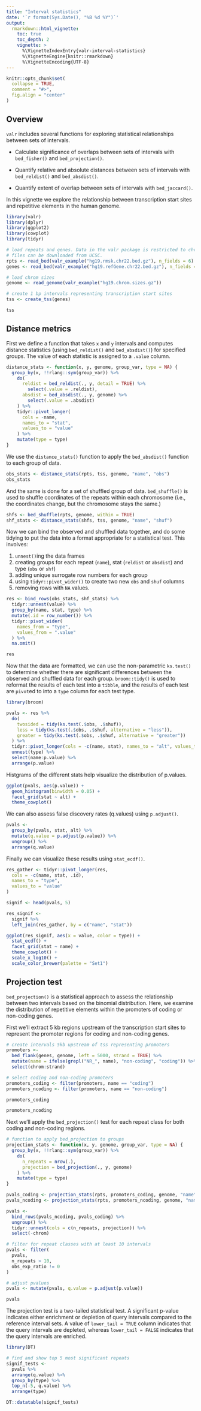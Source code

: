 ```yaml
---
title: "Interval statistics"
date: '`r format(Sys.Date(), "%B %d %Y")`'
output:
  rmarkdown::html_vignette:
    toc: true
    toc_depth: 2
    vignette: >
      %\VignetteIndexEntry{valr-interval-statistics}
      %\VignetteEngine{knitr::rmarkdown}
      %\VignetteEncoding{UTF-8}
---
```


```r
knitr::opts_chunk$set(
  collapse = TRUE,
  comment = "#>",
  fig.align = "center"
)
```

## Overview

`valr` includes several functions for exploring statistical relationships between sets of intervals.

* Calculate significance of overlaps between sets of intervals with `bed_fisher()` and  `bed_projection()`.

* Quantify relative and absolute distances between sets of intervals with `bed_reldist()` and `bed_absdist()`.

* Quantify extent of overlap between sets of intervals with `bed_jaccard()`.

In this vignette we explore the relationship between transcription start sites and repetitive elements in the human genome. 

```r
library(valr)
library(dplyr)
library(ggplot2)
library(cowplot)
library(tidyr)

# load repeats and genes. Data in the valr package is restricted to chr22; the entire
# files can be downloaded from UCSC.
rpts <- read_bed(valr_example("hg19.rmsk.chr22.bed.gz"), n_fields = 6)
genes <- read_bed(valr_example("hg19.refGene.chr22.bed.gz"), n_fields = 12)

# load chrom sizes
genome <- read_genome(valr_example("hg19.chrom.sizes.gz"))

# create 1 bp intervals representing transcription start sites
tss <- create_tss(genes)

tss
```

## Distance metrics

First we define a function that takes `x` and `y` intervals and computes distance statistics (using `bed_reldist()` and `bed_absdist()`) for specified groups. The value of each statistic is assigned to a `.value` column.

```r
distance_stats <- function(x, y, genome, group_var, type = NA) {
  group_by(x, !!rlang::sym(group_var)) %>%
    do(
      reldist = bed_reldist(., y, detail = TRUE) %>%
        select(.value = .reldist),
      absdist = bed_absdist(., y, genome) %>%
        select(.value = .absdist)
    ) %>%
    tidyr::pivot_longer(
      cols = -name,
      names_to = "stat",
      values_to = "value"
    ) %>%
    mutate(type = type)
}
```

We use the `distance_stats()` function to apply the `bed_absdist()` function to each group of data.

```r
obs_stats <- distance_stats(rpts, tss, genome, "name", "obs")
obs_stats
```

And the same is done for a set of  shuffled group of data. `bed_shuffle()` is used to shuffle coordinates of the repeats within each chromosome (i.e., the coordinates change, but the chromosome stays the same.)

```r
shfs <- bed_shuffle(rpts, genome, within = TRUE)
shf_stats <- distance_stats(shfs, tss, genome, "name", "shuf")
```

Now we can bind the observed and shuffled data together, and do some tidying to put the data into a format appropriate for a statistical test. This involves:

1. `unnest()`ing the data frames
1. creating groups for each repeat (`name`), stat (`reldist` or `absdist`) and type (`obs` or `shf`)
1. adding unique surrogate row numbers for each group
1. using `tidyr::pivot_wider()` to create two new `obs` and `shuf` columns
1. removing rows with `NA` values.

```r
res <- bind_rows(obs_stats, shf_stats) %>%
  tidyr::unnest(value) %>%
  group_by(name, stat, type) %>%
  mutate(.id = row_number()) %>%
  tidyr::pivot_wider(
    names_from = "type",
    values_from = ".value"
  ) %>%
  na.omit()

res
```

Now that the data are formatted, we can use the non-parametric `ks.test()` to determine whether there are significant differences between the observed and shuffled data for each group. `broom::tidy()` is used to reformat the results of each test into a `tibble`, and the results of each test are `pivot`ed to into a `type` column for each test type.

```r
library(broom)

pvals <- res %>%
  do(
    twosided = tidy(ks.test(.$obs, .$shuf)),
    less = tidy(ks.test(.$obs, .$shuf, alternative = "less")),
    greater = tidy(ks.test(.$obs, .$shuf, alternative = "greater"))
  ) %>%
  tidyr::pivot_longer(cols = -c(name, stat), names_to = "alt", values_to = "type") %>%
  unnest(type) %>%
  select(name:p.value) %>%
  arrange(p.value)
```

Histgrams of the different stats help visualize the distribution of p.values.

```r
ggplot(pvals, aes(p.value)) +
  geom_histogram(binwidth = 0.05) +
  facet_grid(stat ~ alt) +
  theme_cowplot()
```

We can also assess false discovery rates (q.values) using `p.adjust()`.

```r
pvals <-
  group_by(pvals, stat, alt) %>%
  mutate(q.value = p.adjust(p.value)) %>%
  ungroup() %>%
  arrange(q.value)
```

Finally we can visualize these results using `stat_ecdf()`.

```r
res_gather <- tidyr::pivot_longer(res,
  cols = -c(name, stat, .id),
  names_to = "type",
  values_to = "value"
)

signif <- head(pvals, 5)

res_signif <-
  signif %>%
  left_join(res_gather, by = c("name", "stat"))

ggplot(res_signif, aes(x = value, color = type)) +
  stat_ecdf() +
  facet_grid(stat ~ name) +
  theme_cowplot() +
  scale_x_log10() +
  scale_color_brewer(palette = "Set1")
```

## Projection test

`bed_projection()` is a statistical approach to assess the relationship between two intervals based on the binomial distribution. Here, we examine the distribution of repetitive elements within the promoters of coding or non-coding genes.

First we'll extract 5 kb regions upstream of the transcription start sites to represent the promoter regions for coding and non-coding genes. 

```r
# create intervals 5kb upstream of tss representing promoters
promoters <-
  bed_flank(genes, genome, left = 5000, strand = TRUE) %>%
  mutate(name = ifelse(grepl("NR_", name), "non-coding", "coding")) %>%
  select(chrom:strand)

# select coding and non-coding promoters
promoters_coding <- filter(promoters, name == "coding")
promoters_ncoding <- filter(promoters, name == "non-coding")

promoters_coding

promoters_ncoding
```

Next we'll apply the `bed_projection()` test for each repeat class for both coding and non-coding regions. 

```r
# function to apply bed_projection to groups
projection_stats <- function(x, y, genome, group_var, type = NA) {
  group_by(x, !!rlang::sym(group_var)) %>%
    do(
      n_repeats = nrow(.),
      projection = bed_projection(., y, genome)
    ) %>%
    mutate(type = type)
}

pvals_coding <- projection_stats(rpts, promoters_coding, genome, "name", "coding")
pvals_ncoding <- projection_stats(rpts, promoters_ncoding, genome, "name", "non_coding")

pvals <-
  bind_rows(pvals_ncoding, pvals_coding) %>%
  ungroup() %>%
  tidyr::unnest(cols = c(n_repeats, projection)) %>%
  select(-chrom)

# filter for repeat classes with at least 10 intervals
pvals <- filter(
  pvals,
  n_repeats > 10,
  obs_exp_ratio != 0
)

# adjust pvalues
pvals <- mutate(pvals, q.value = p.adjust(p.value))

pvals
```

The projection test is a two-tailed statistical test. A significant p-value indicates either enrichment or depletion of query intervals compared to the reference interval sets. A value of `lower_tail = TRUE` column indicates that the query intervals are depleted, whereas `lower_tail = FALSE` indicates that the query intervals are enriched. 

```r
library(DT)

# find and show top 5 most significant repeats
signif_tests <-
  pvals %>%
  arrange(q.value) %>%
  group_by(type) %>%
  top_n(-5, q.value) %>%
  arrange(type)

DT::datatable(signif_tests)
```
